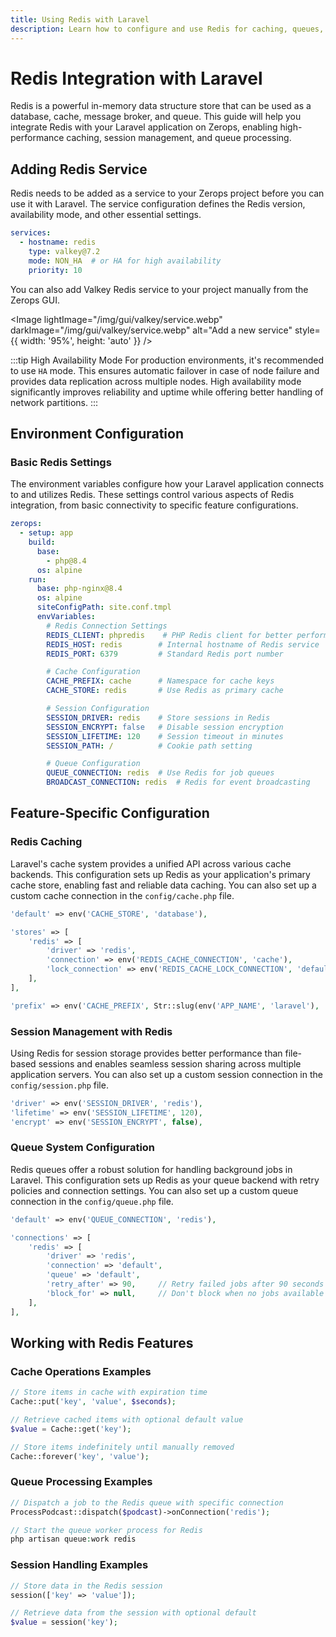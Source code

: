 ```yaml
---
title: Using Redis with Laravel
description: Learn how to configure and use Redis for caching, queues, and sessions in your Laravel application on Zerops
---
```



# Redis Integration with Laravel

Redis is a powerful in-memory data structure store that can be used as a database, cache, message broker, and queue. This guide will help you integrate Redis with your Laravel application on Zerops, enabling high-performance caching, session management, and queue processing.

## Adding Redis Service

Redis needs to be added as a service to your Zerops project before you can use it with Laravel. The service configuration defines the Redis version, availability mode, and other essential settings.

```yml
services:
  - hostname: redis
    type: valkey@7.2
    mode: NON_HA  # or HA for high availability
    priority: 10
```

You can also add Valkey Redis service to your project manually from the Zerops GUI.

<Image
  lightImage="/img/gui/valkey/service.webp"
  darkImage="/img/gui/valkey/service.webp"
  alt="Add a new service"
  style={{ width: '95%', height: 'auto' }}
/>

:::tip High Availability Mode
For production environments, it's recommended to use `HA` mode. This ensures automatic failover in case of node failure and provides data replication across multiple nodes. High availability mode significantly improves reliability and uptime while offering better handling of network partitions.
:::

## Environment Configuration

### Basic Redis Settings

The environment variables configure how your Laravel application connects to and utilizes Redis. These settings control various aspects of Redis integration, from basic connectivity to specific feature configurations.

```yml
zerops:
  - setup: app
    build:
      base:
        - php@8.4
      os: alpine
    run:
      base: php-nginx@8.4
      os: alpine
      siteConfigPath: site.conf.tmpl
      envVariables:
        # Redis Connection Settings
        REDIS_CLIENT: phpredis    # PHP Redis client for better performance
        REDIS_HOST: redis        # Internal hostname of Redis service
        REDIS_PORT: 6379         # Standard Redis port number

        # Cache Configuration
        CACHE_PREFIX: cache      # Namespace for cache keys
        CACHE_STORE: redis       # Use Redis as primary cache

        # Session Configuration
        SESSION_DRIVER: redis    # Store sessions in Redis
        SESSION_ENCRYPT: false   # Disable session encryption
        SESSION_LIFETIME: 120    # Session timeout in minutes
        SESSION_PATH: /          # Cookie path setting

        # Queue Configuration
        QUEUE_CONNECTION: redis  # Use Redis for job queues
        BROADCAST_CONNECTION: redis  # Redis for event broadcasting
```

## Feature-Specific Configuration

### Redis Caching

Laravel's cache system provides a unified API across various cache backends. This configuration sets up Redis as your application's primary cache store, enabling fast and reliable data caching. You can also set up a custom cache connection in the `config/cache.php` file.

```php
'default' => env('CACHE_STORE', 'database'),

'stores' => [
    'redis' => [
        'driver' => 'redis',
        'connection' => env('REDIS_CACHE_CONNECTION', 'cache'),
        'lock_connection' => env('REDIS_CACHE_LOCK_CONNECTION', 'default'),
    ],
],

'prefix' => env('CACHE_PREFIX', Str::slug(env('APP_NAME', 'laravel'), '_').'_cache_'),
```

### Session Management with Redis

Using Redis for session storage provides better performance than file-based sessions and enables seamless session sharing across multiple application servers. You can also set up a custom session connection in the `config/session.php` file.

```php
'driver' => env('SESSION_DRIVER', 'redis'),
'lifetime' => env('SESSION_LIFETIME', 120),
'encrypt' => env('SESSION_ENCRYPT', false),
```

### Queue System Configuration

Redis queues offer a robust solution for handling background jobs in Laravel. This configuration sets up Redis as your queue backend with retry policies and connection settings. You can also set up a custom queue connection in the `config/queue.php` file.

```php
'default' => env('QUEUE_CONNECTION', 'redis'),

'connections' => [
    'redis' => [
        'driver' => 'redis',
        'connection' => 'default',
        'queue' => 'default',
        'retry_after' => 90,     // Retry failed jobs after 90 seconds
        'block_for' => null,     // Don't block when no jobs available
    ],
],
```

## Working with Redis Features

### Cache Operations Examples
```php
// Store items in cache with expiration time
Cache::put('key', 'value', $seconds);

// Retrieve cached items with optional default value
$value = Cache::get('key');

// Store items indefinitely until manually removed
Cache::forever('key', 'value');
```

### Queue Processing Examples
```php
// Dispatch a job to the Redis queue with specific connection
ProcessPodcast::dispatch($podcast)->onConnection('redis');

// Start the queue worker process for Redis
php artisan queue:work redis
```

### Session Handling Examples
```php
// Store data in the Redis session
session(['key' => 'value']);

// Retrieve data from the session with optional default
$value = session('key');
```
